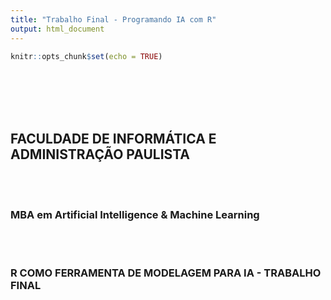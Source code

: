 ```yaml
---
title: "Trabalho Final - Programando IA com R"
output: html_document
---
```


```r
knitr::opts_chunk$set(echo = TRUE)
```
</br>
</br>
</br>
</br>

## FACULDADE DE INFORMÁTICA E ADMINISTRAÇÃO PAULISTA

</br>
</br>

### MBA em Artificial Intelligence & Machine Learning

</br>
</br>

### R COMO FERRAMENTA DE MODELAGEM PARA IA - TRABALHO FINAL